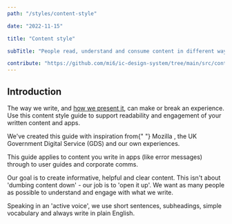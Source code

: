```yaml
---
path: "/styles/content-style"

date: "2022-11-15"

title: "Content style"

subTitle: "People read, understand and consume content in different ways. What we write should be understandable by all, regardless of how they work, think or interact."

contribute: "https://github.com/mi6/ic-design-system/tree/main/src/content/structured/styles/content-style.mdx"
---
```


## Introduction

The way we write, and [how we present it](/styles), can make or break an experience. Use this content style guide to support readability and engagement of your written content and apps.

<p>
  We've created this guide with inspiration from{" "}
  <ic-link
    target="_blank"
    href="https://mozilla.design/firefox/personality/"
    rel="noreferer noopener nofollow"
  >
    Mozilla
  </ic-link>
  , the <ic-link
    target="_blank"
    href="https://www.gov.uk/guidance/content-design/writing-for-gov-uk"
    rel="noreferer noopener nofollow"
  >
    UK Government Digital Service (GDS)
  </ic-link> and our own experiences.
</p>

This guide applies to content you write in apps (like error messages) through to user guides and corporate comms.

Our goal is to create informative, helpful and clear content. This isn't about 'dumbing content down' - our job is to 'open it up'. We want as many people as possible to understand and engage with what we write.

Speaking in an 'active voice', we use short sentences, subheadings, simple vocabulary and always write in plain English.
